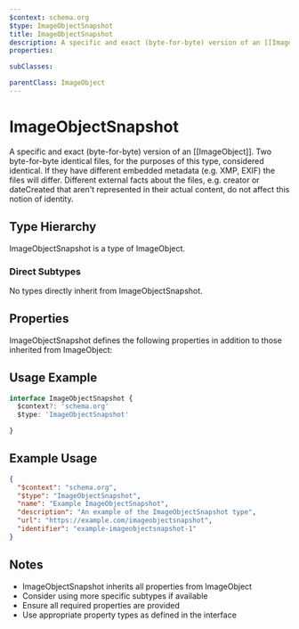 ```yaml
---
$context: schema.org
$type: ImageObjectSnapshot
title: ImageObjectSnapshot
description: A specific and exact (byte-for-byte) version of an [[ImageObject]]. Two byte-for-byte identical files, for the purposes of this type, considered identical. If they have different embedded metadata (e.g. XMP, EXIF) the files will differ. Different external facts about the files, e.g. creator or dateCreated that aren't represented in their actual content, do not affect this notion of identity.
properties:

subClasses:

parentClass: ImageObject
---
```


# ImageObjectSnapshot

A specific and exact (byte-for-byte) version of an [[ImageObject]]. Two byte-for-byte identical files, for the purposes of this type, considered identical. If they have different embedded metadata (e.g. XMP, EXIF) the files will differ. Different external facts about the files, e.g. creator or dateCreated that aren't represented in their actual content, do not affect this notion of identity.

## Type Hierarchy

ImageObjectSnapshot is a type of ImageObject.

### Direct Subtypes

No types directly inherit from ImageObjectSnapshot.

## Properties

ImageObjectSnapshot defines the following properties in addition to those inherited from ImageObject:



## Usage Example

```typescript
interface ImageObjectSnapshot {
  $context?: 'schema.org'
  $type: 'ImageObjectSnapshot'

}
```

## Example Usage

```json
{
  "$context": "schema.org",
  "$type": "ImageObjectSnapshot",
  "name": "Example ImageObjectSnapshot",
  "description": "An example of the ImageObjectSnapshot type",
  "url": "https://example.com/imageobjectsnapshot",
  "identifier": "example-imageobjectsnapshot-1"
}
```

## Notes

- ImageObjectSnapshot inherits all properties from ImageObject
- Consider using more specific subtypes if available
- Ensure all required properties are provided
- Use appropriate property types as defined in the interface
